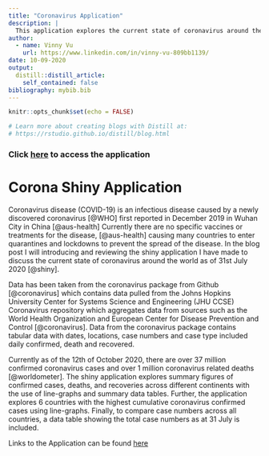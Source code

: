 ```yaml
---
title: "Coronavirus Application"
description: |
  This application explores the current state of coronavirus around the world made for ETC5523: Communicating with Data
author:
  - name: Vinny Vu 
    url: https://www.linkedin.com/in/vinny-vu-809bb1139/
date: 10-09-2020
output:
  distill::distill_article:
    self_contained: false
bibliography: mybib.bib
---
```


```r
knitr::opts_chunk$set(echo = FALSE)

# Learn more about creating blogs with Distill at:
# https://rstudio.github.io/distill/blog.html

```

### Click [here](https://vinny-vu.shinyapps.io/coronavirus-application/) to access the application 

# Corona Shiny Application 

Coronavirus disease (COVID-19) is an infectious disease caused by a newly discovered coronavirus [@WHO] first reported in December 2019 in Wuhan City in China [@aus-health] Currently there are no specific vaccines or treatments for the disease, [@aus-health] causing many countries to enter quarantines and lockdowns to prevent the spread of the disease. In the blog post I will introducing and reviewing the shiny application I have made to discuss the current state of coronavirus around the world as of 31st July 2020 [@shiny]. 

Data has been taken from the coronavirus package from Github [@coronavirus] which contains data pulled from the Johns Hopkins University Center for Systems Science and Engineering (JHU CCSE) Coronavirus repository which aggregates data from sources such as the World Health Organization and European Center for Disease Prevention and Control [@coronavirus]. Data from the coronavirus package contains tabular data with dates, locations, case numbers and case type included daily confirmed, death and recovered. 

Currently as of the 12th of October 2020, there are over 37 million confirmed coronavirus cases and over 1 million coronavirus related deaths [@worldometer]. The shiny application explores summary figures of confirmed cases, deaths, and recoveries across different continents with the use of line-graphs and summary data tables. Further, the application explores 6 countries with the highest cumulative coronavirus confirmed cases using line-graphs. Finally, to compare case numbers across all countries, a data table showing the total case numbers as at 31 July is included. 


Links to the Application can be found [here](https://vinny-vu.shinyapps.io/coronavirus-application/)